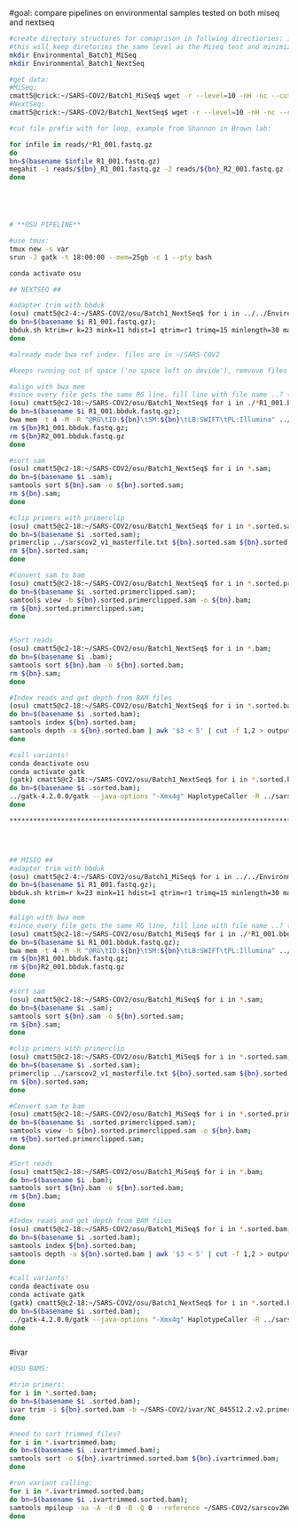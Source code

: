 #goal: compare pipelines on environmental samples tested on both miseq and nextseq

```bash
#create directory structures for comaprison in follwing directiories: ivar, minimap, osu
#this will keep diretories the same level as the Miseq test and minimize edits
mkdir Environmental_Batch1_MiSeq
mkdir Environmental_Batch1_NextSeq 

#get data:
#MiSeq: 
cmatt5@crick:~/SARS-COV2/Batch1_MiSeq$ wget -r --level=10 -nH -nc --cut-dirs=3 --no-parent --reject "wget_index.html" --no-check-certificate --header "Cookie: sessionid=kis2uksxxdyksueredbr12mf5mxpq5hy;" https://bioshare.bioinformatics.ucdavis.edu/bioshare/wget/zp8306fews1o8ro/GSR_SWIFT/Environmental_Batch1_4-8-21/wget_index.html
#NextSeq:
cmatt5@crick:~/SARS-COV2/Batch1_NextSeq$ wget -r --level=10 -nH -nc --cut-dirs=3 --no-parent --reject "wget_index.html" --no-check-certificate --header "Cookie: sessionid=kis2uksxxdyksueredbr12mf5mxpq5hy;" https://bioshare.bioinformatics.ucdavis.edu/bioshare/wget/zp8306fews1o8ro/GSR_SWIFT/Environmental_Batch1_NextSeq/wget_index.html

#cut file prefix with for loop, example from Shannon in Brown lab:

for infile in reads/*R1_001.fastq.gz
do
bn=$(basename $infile R1_001.fastq.gz)
megahit -1 reads/${bn}_R1_001.fastq.gz -2 reads/${bn}_R2_001.fastq.gz -o megahit-min-count-3-assembly_${bn}/ -t 6 --min-count 3
done





# **OSU PIPELINE**

#use tmux:
tmux new -s var
srun -J gatk -t 18:00:00 --mem=25gb -c 1 --pty bash

conda activate osu

## NEXTSEQ ##

#adapter trim with bbduk
(osu) cmatt5@c2-4:~/SARS-COV2/osu/Batch1_NextSeq$ for i in ../../Environmental_Batch1_NextSeq/*R1_001.fastq.gz;
do bn=$(basename $i R1_001.fastq.gz); 
bbduk.sh ktrim=r k=23 mink=11 hdist=1 qtrim=r1 trimq=15 minlength=30 maxns=0 t=4 in1=../../Environmental_Batch1_NextSeq/${bn}R1_001.fastq.gz in2=../../Environmental_Batch1_NextSeq/${bn}R2_001.fastq.gz out1=./${bn}R1_001.bbduk.fastq.gz out2=./${bn}R2_001.bbduk.fastq.gz ref=../../../bbmap/resources/adapters.fa;
done

#already made bwa ref index. files are in ~/SARS-COV2

#keeps running out of space ('no space left on devide'), remvove files as i go

#align with bwa mem
#since every file gets the same RG line, fill line with file name ..? (now needs double quotes for variable expansion)
(osu) cmatt5@c2-18:~/SARS-COV2/osu/Batch1_NextSeq$ for i in ./*R1_001.bbduk.fastq.gz;
do bn=$(basename $i R1_001.bbduk.fastq.gz); 
bwa mem -t 4 -M -R "@RG\tID:${bn}\tSM:${bn}\tLB:SWIFT\tPL:Illumina" ../../sarscov2WuhanHu1.fasta ${bn}R1_001.bbduk.fastq.gz ${bn}R2_001.bbduk.fastq.gz > ${bn}.sam;
rm ${bn}R1_001.bbduk.fastq.gz;
rm ${bn}R2_001.bbduk.fastq.gz
done

#sort sam
(osu) cmatt5@c2-18:~/SARS-COV2/osu/Batch1_NextSeq$ for i in *.sam; 
do bn=$(basename $i .sam); 
samtools sort ${bn}.sam -o ${bn}.sorted.sam;
rm ${bn}.sam;
done

#clip primers with primerclip
(osu) cmatt5@c2-18:~/SARS-COV2/osu/Batch1_NextSeq$ for i in *.sorted.sam; 
do bn=$(basename $i .sorted.sam); 
primerclip ../sarscov2_v1_masterfile.txt ${bn}.sorted.sam ${bn}.sorted.primerclipped.sam;
rm ${bn}.sorted.sam;
done

#Convert sam to bam
(osu) cmatt5@c2-18:~/SARS-COV2/osu/Batch1_NextSeq$ for i in *.sorted.primerclipped.sam; 
do bn=$(basename $i .sorted.primerclipped.sam);
samtools view -b ${bn}.sorted.primerclipped.sam -o ${bn}.bam;
rm ${bn}.sorted.primerclipped.sam;
done


#Sort reads
(osu) cmatt5@c2-18:~/SARS-COV2/osu/Batch1_NextSeq$ for i in *.bam; 
do bn=$(basename $i .bam);
samtools sort ${bn}.bam -o ${bn}.sorted.bam;
rm ${bn}.sam;
done

#Index reads and get depth from BAM files
(osu) cmatt5@c2-18:~/SARS-COV2/osu/Batch1_NextSeq$ for i in *.sorted.bam; 
do bn=$(basename $i .sorted.bam);
samtools index ${bn}.sorted.bam;
samtools depth -a ${bn}.sorted.bam | awk '$3 < 5' | cut -f 1,2 > output.depth
done

#call variants!
conda deactivate osu
conda activate gatk
(gatk) cmatt5@c2-18:~/SARS-COV2/osu/Batch1_NextSeq$ for i in *.sorted.bam; 
do bn=$(basename $i .sorted.bam);
../gatk-4.2.0.0/gatk --java-options "-Xmx4g" HaplotypeCaller -R ../sarscov2WuhanHu1.fasta -ERC GVCF -stand-call-conf 20 --dont-use-soft-clipped-bases -mbq 20 --max-reads-per-alignment-start 0 --linked-de-bruijn-graph --recover-all-dangling-branches --sample-ploidy 1 --sample-name 'TEST' --read-filter 'NotDuplicateReadFilter' --input ${bn}.sorted.bam --output ${bn}.gvcf; 
done

****************************************************************************




## MISEQ ## 
#adapter trim with bbduk
(osu) cmatt5@c2-4:~/SARS-COV2/osu/Batch1_MiSeq$ for i in ../../Environmental_Batch1_MiSeq/*R1_001.fastq.gz;
do bn=$(basename $i R1_001.fastq.gz); 
bbduk.sh ktrim=r k=23 mink=11 hdist=1 qtrim=r1 trimq=15 minlength=30 maxns=0 t=4 in1=../../Environmental_Batch1_MiSeq/${bn}R1_001.fastq.gz in2=../../Environmental_Batch1_MiSeq/${bn}R2_001.fastq.gz out1=./${bn}R1_001.bbduk.fastq.gz out2=./${bn}R2_001.bbduk.fastq.gz ref=../../../bbmap/resources/adapters.fa;
done

#align with bwa mem
#since every file gets the same RG line, fill line with file name ..? (now needs double quotes for variable expansion)
(osu) cmatt5@c2-18:~/SARS-COV2/osu/Batch1_MiSeq$ for i in ./*R1_001.bbduk.fastq.gz;
do bn=$(basename $i R1_001.bbduk.fastq.gz); 
bwa mem -t 4 -M -R "@RG\tID:${bn}\tSM:${bn}\tLB:SWIFT\tPL:Illumina" ../../sarscov2WuhanHu1.fasta ${bn}R1_001.bbduk.fastq.gz ${bn}R2_001.bbduk.fastq.gz > ${bn}.sam;
rm ${bn}R1_001.bbduk.fastq.gz;
rm ${bn}R2_001.bbduk.fastq.gz
done

#sort sam
(osu) cmatt5@c2-18:~/SARS-COV2/osu/Batch1_MiSeq$ for i in *.sam; 
do bn=$(basename $i .sam); 
samtools sort ${bn}.sam -o ${bn}.sorted.sam;
rm ${bn}.sam;
done

#clip primers with primerclip
(osu) cmatt5@c2-18:~/SARS-COV2/osu/Batch1_MiSeq$ for i in *.sorted.sam; 
do bn=$(basename $i .sorted.sam); 
primerclip ../sarscov2_v1_masterfile.txt ${bn}.sorted.sam ${bn}.sorted.primerclipped.sam;
rm ${bn}.sorted.sam;
done

#Convert sam to bam
(osu) cmatt5@c2-18:~/SARS-COV2/osu/Batch1_MiSeq$ for i in *.sorted.primerclipped.sam; 
do bn=$(basename $i .sorted.primerclipped.sam);
samtools view -b ${bn}.sorted.primerclipped.sam -o ${bn}.bam;
rm ${bn}.sorted.primerclipped.sam;
done

#Sort reads
(osu) cmatt5@c2-18:~/SARS-COV2/osu/Batch1_MiSeq$ for i in *.bam; 
do bn=$(basename $i .bam);
samtools sort ${bn}.bam -o ${bn}.sorted.bam;
rm ${bn}.bam;
done

#Index reads and get depth from BAM files
(osu) cmatt5@c2-18:~/SARS-COV2/osu/Batch1_MiSeq$ for i in *.sorted.bam; 
do bn=$(basename $i .sorted.bam);
samtools index ${bn}.sorted.bam;
samtools depth -a ${bn}.sorted.bam | awk '$3 < 5' | cut -f 1,2 > output.depth
done

#call variants!
conda deactivate osu
conda activate gatk
(gatk) cmatt5@c2-18:~/SARS-COV2/osu/Batch1_NextSeq$ for i in *.sorted.bam; 
do bn=$(basename $i .sorted.bam);
../gatk-4.2.0.0/gatk --java-options "-Xmx4g" HaplotypeCaller -R ../sarscov2WuhanHu1.fasta -ERC GVCF -stand-call-conf 20 --dont-use-soft-clipped-bases -mbq 20 --max-reads-per-alignment-start 0 --linked-de-bruijn-graph --recover-all-dangling-branches --sample-ploidy 1 --sample-name 'TEST' --read-filter 'NotDuplicateReadFilter' --input ${bn}.sorted.bam --output ${bn}.gvcf; 
done



```






#ivar

```bash

#OSU BAMS: 

#trim primers: 
for i in *.sorted.bam; 
do bn=$(basename $i .sorted.bam);
ivar trim -i ${bn}.sorted.bam -b ~/SARS-COV2/ivar/NC_045512.2.v2.primers.bed -p "${bn}.ivartrimmed.bam";
done

#need to sort trimmed files?
for i in *.ivartrimmed.bam; 
do bn=$(basename $i .ivartrimmed.bam);
samtools sort -o ${bn}.ivartrimmed.sorted.bam ${bn}.ivartrimmed.bam;
done

#run variant calling:
for i in *.ivartrimmed.sorted.bam; 
do bn=$(basename $i .ivartrimmed.sorted.bam);
samtools mpileup -aa -A -d 0 -B -Q 0 --reference ~/SARS-COV2/sarscov2WuhanHu1.fasta ${bn}.ivartrimmed.sorted.bam | ivar variants -p "${bn}.variants" -r ~/SARS-COV2/sarscov2WuhanHu1.fasta -g ~/SARS-COV2/ivar/GCF_009858895.2_ASM985889v3_genomic.gff;
done




```
